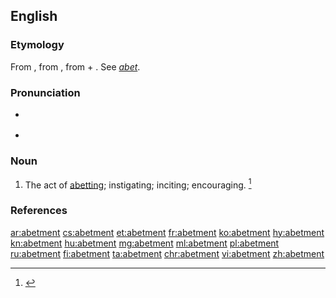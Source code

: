 ==English==

===Etymology===
From {{etyl|enm|en}} {{term|abetement|lang=enm}}, from {{etyl|xno|en}}, from {{etyl|fro|en}} {{term|abeter|lang=fro}} + {{term|-ment|lang=en}}. See ''[[abet]]''.

===Pronunciation===
* {{a|US}} {{IPA|/əˈbɛt.mənt/}}
* {{audio|Abetment US.ogg|Audio (U.S.A.)|lang=en}}

===Noun===
{{en-noun}}

# The act of [[abetting]]; instigating; inciting; encouraging. {{defdate|First attested from 1350 to 1470.}}<ref name=SOED>{{R:SOED5|page=4}}</ref>

===References===
<references/>

[[ar:abetment]]
[[cs:abetment]]
[[et:abetment]]
[[fr:abetment]]
[[ko:abetment]]
[[hy:abetment]]
[[kn:abetment]]
[[hu:abetment]]
[[mg:abetment]]
[[ml:abetment]]
[[pl:abetment]]
[[ru:abetment]]
[[fi:abetment]]
[[ta:abetment]]
[[chr:abetment]]
[[vi:abetment]]
[[zh:abetment]]